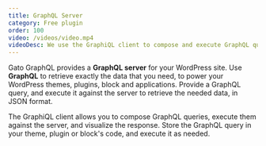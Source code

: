 ```yaml
---
title: GraphQL Server
category: Free plugin
order: 100
video: /videos/video.mp4
videoDesc: We use the GraphiQL client to compose and execute GraphQL queries. The GraphQL server processes the query, and gives a response with the requested data.
---
```


Gato GraphQL provides a **GraphQL server** for your WordPress site. Use **GraphQL** to retrieve exactly the data that you need, to power your WordPress themes, plugins, block and applications. Provide a GraphQL query, and execute it against the server to retrieve the needed data, in JSON format.

The GraphiQL client allows you to compose GraphQL queries, execute them against the server, and visualize the response. Store the GraphQL query in your theme, plugin or block's code, and execute it as needed.
